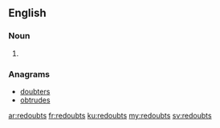 ==English==

===Noun===
{{head|en|plural}}

# {{plural of|redoubt|lang=en}}

===Anagrams===
* [[doubters#English|doubters]]
* [[obtrudes#English|obtrudes]]

[[ar:redoubts]]
[[fr:redoubts]]
[[ku:redoubts]]
[[my:redoubts]]
[[sv:redoubts]]